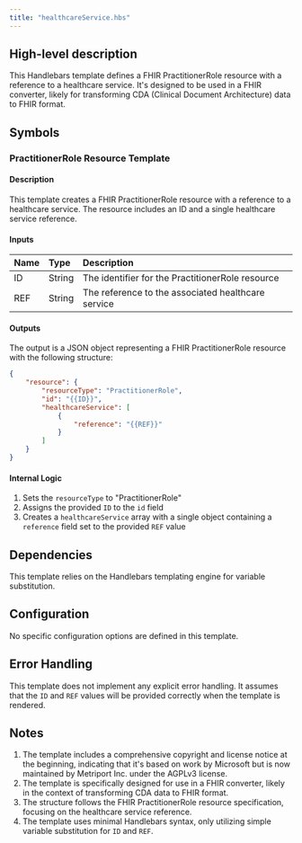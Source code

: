 ```yaml
---
title: "healthcareService.hbs"
---
```


## High-level description
This Handlebars template defines a FHIR PractitionerRole resource with a reference to a healthcare service. It's designed to be used in a FHIR converter, likely for transforming CDA (Clinical Document Architecture) data to FHIR format.

## Symbols

### PractitionerRole Resource Template
#### Description
This template creates a FHIR PractitionerRole resource with a reference to a healthcare service. The resource includes an ID and a single healthcare service reference.

#### Inputs
| Name | Type | Description |
|:-----|:-----|:------------|
| ID | String | The identifier for the PractitionerRole resource |
| REF | String | The reference to the associated healthcare service |

#### Outputs
The output is a JSON object representing a FHIR PractitionerRole resource with the following structure:
```json
{
    "resource": {
        "resourceType": "PractitionerRole",
        "id": "{{ID}}",
        "healthcareService": [
            {
                "reference": "{{REF}}"
            }
        ]
    }
}
```

#### Internal Logic
1. Sets the `resourceType` to "PractitionerRole"
2. Assigns the provided `ID` to the `id` field
3. Creates a `healthcareService` array with a single object containing a `reference` field set to the provided `REF` value

## Dependencies
This template relies on the Handlebars templating engine for variable substitution.

## Configuration
No specific configuration options are defined in this template.

## Error Handling
This template does not implement any explicit error handling. It assumes that the `ID` and `REF` values will be provided correctly when the template is rendered.

## Notes
1. The template includes a comprehensive copyright and license notice at the beginning, indicating that it's based on work by Microsoft but is now maintained by Metriport Inc. under the AGPLv3 license.
2. The template is specifically designed for use in a FHIR converter, likely in the context of transforming CDA data to FHIR format.
3. The structure follows the FHIR PractitionerRole resource specification, focusing on the healthcare service reference.
4. The template uses minimal Handlebars syntax, only utilizing simple variable substitution for `ID` and `REF`.